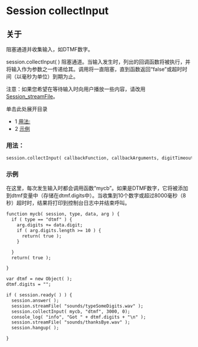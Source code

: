 # Session collectInput 

## 关于

阻塞通道并收集输入，如DTMF数字。

session.collectInput( ) 阻塞通道。当输入发生时，列出的回调函数将被执行，并将输入作为参数之一传递给其。调用将一直阻塞，直到函数返回“false”或超时时间（以毫秒为单位）到期为止。

注意：如果您希望在等待输入时向用户播放一些内容，请改用 [Session\_streamFile](https://wiki.freeswitch.org/wiki/Session%5FstreamFile "Session streamFile")。

单击此处展开目录

* 1 [用法:](#usage)
* 2 [示例](#example)

### 用法：

```xml
session.collectInput( callbackFunction, callbackArguments, digitTimeoutInMilliseconds, absoluteTimeoutInMilliseconds );
```

### 示例

在这里，每次发生输入时都会调用函数“mycb”。如果是DTMF数字，它将被添加到dtmf变量中（存储在dtmf.digits中）。当收集到10个数字或超过8000毫秒（8秒）超时时，结果将打印到控制台日志中并结束呼叫。

```xml
function mycb( session, type, data, arg ) {
  if ( type == "dtmf" ) {
    arg.digits += data.digit;
    if ( arg.digits.length >= 10 ) {
      return( true );
    }

  }
  return( true );

}

var dtmf = new Object( );
dtmf.digits = "";

if ( session.ready( ) ) {
  session.answer( );
  session.streamFile( "sounds/typeSomeDigits.wav" );
  session.collectInput( mycb, "dtmf", 3000, 0);
  console_log( "info", "Got " + dtmf.digits + "\n" );
  session.streamFile( "sounds/thanksBye.wav" );
  session.hangup( );

}
```